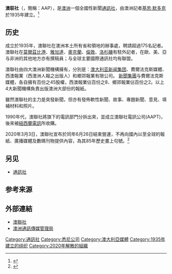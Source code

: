 {{NoteTA
|G1=地名
|G2=Country
}}
{{Infobox company
|  name   = 澳联社
|  name_en = Australian Associated Press
|  logo = Australian Associated Press logo.svg
|  type   = 民营公司
|  foundation     = {{start date|1935|df=yes}}
| defunct = {{start date and age|2020|6|26|df=yes}}
|  industry = [[通讯社|通讯社]]
|  location       = {{AUS}}[[悉尼|悉尼]]
|  key_people     = Bruce Davidson（[[首席执行官|首席执行官]]）<br>Tony Gillies（[[總編輯|總編輯]]）
|  num_employees  = 
|  products       = 
|  revenue =
| owner            = [[澳大利亚新闻集团|澳大利亚新闻集团]] 45％<br>{{tsl|en|Nine Entertainment Co.|九號台娛樂}} 47％<br>{{tsl|en|Seven West Media|七號台西部傳媒}} 8％
|  homepage       = [http://aap.com.au/ AAP.com.au]
}}
'''澳联社'''（{{lang-en|Australian Associated Press}}，簡稱：AAP），是[[澳洲|澳洲]]一個全國性新聞[[通訊社|通訊社]]，由澳洲記者[[基思·默多克|基思·默多克]]於1935年建立。<ref name="aap">{{Cite web|title=Breaking news in Australia since 1935|url=http://aap.com.au/About?l=eighty-years|accessdate=2020-06-16|author=|date=|format=|publisher=Australian Associated Press|language=en|archive-url=https://web.archive.org/web/20160715180156/http://aap.com.au/About?l=eighty-years|archive-date=2016-07-15|dead-url=no}}</ref>

==历史==
成立於1935年，澳聯社在澳洲本土所有省和領地的辦事處，聘請超過175名記者。澳聯社在[[莫爾茲比港|莫爾茲比港]]、[[雅加達|雅加達]]、[[奧克蘭_(新西蘭)|奧克蘭]]、[[倫敦|倫敦]]、[[洛杉磯|洛杉磯]]有駐外記者，在歐、美、亞与非洲的其他地方亦有撰稿員；与全球主要國際通訊社均有聯盟。

澳聯社由四大澳洲新聞機構擁有，分別是：[[澳大利亚新闻集团|澳大利亚新闻集团]]、費爾法克斯媒體、西澳報業（西澳洲人報之出版人）和鄉郊報業有限公司。 [[新聞集團|新聞集團]]与費爾法克斯媒體，各自擁有百份之45股權，西澳報業佔百份之8、鄉郊報業佔百份之2。以上4大新聞機構負責出版澳洲大部份的報紙。

雖然澳聯社的主力是突發新聞，但亦有發佈軟性新聞、故事、專題新聞、意見、填補材料和照片。

1990年代，澳聯社將旗下的電訊部門分拆出來，並成立澳聯社電訊公司(AAPT)，後來被[[紐西蘭電信|紐西蘭電訊]]所收購。

2020年3月3日，澳聯社宣布於同年6月26日結束營運，不再向國內以至全球的報紙、廣播媒體及數碼刊物提供內容，為其85年歷史畫上句號。<ref>{{Cite web|title='Tragedy': AAP newswire to close in June, jobs to go|url=https://www.smh.com.au/business/companies/aap-newswire-to-close-on-june-26-jobs-lost-20200303-p546dh.html|accessdate=2020-06-16|date=2020-03-03|last=Hunter|first=Charlotte Grieve, Zoe Samios, Fergus|work=The Sydney Morning Herald|language=en|archive-url=https://web.archive.org/web/20200610193928/https://www.smh.com.au/business/companies/aap-newswire-to-close-on-june-26-jobs-lost-20200303-p546dh.html|archive-date=2020-06-10|dead-url=no}}</ref>

==另见==
* [[通訊社|通訊社]]

==参考来源==
{{reflist|30em}}

==外部連結==
* [http://aap.com.au/ 澳聯社] {{Wayback|url=http://aap.com.au/ |date=20121108215142 }}
* [http://www.acma.gov.au/ 澳洲通訊傳媒管理局] {{Wayback|url=http://www.acma.gov.au/ |date=20120625123103 }}


{{澳大利亚新闻集团}}
{{Authority control}}
[[Category:通訊社|Category:通訊社]]
[[Category:悉尼公司|Category:悉尼公司]]
[[Category:澳大利亞媒體|Category:澳大利亞媒體]]
[[Category:1935年建立的组织|Category:1935年建立的组织]]
[[Category:2020年解散的組織|Category:2020年解散的組織]]